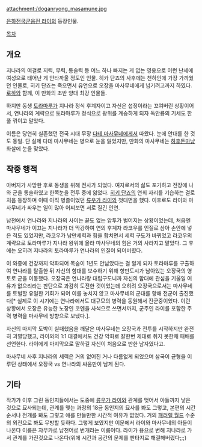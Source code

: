 attachment:/doganryong_masamune.jpg

[[은하전국군웅전 라이]]의 등장인물.

[[목차]]
== 개요 ==
지나라의 여걸로 지력, 무력, 통솔력 등 어느 하나 빠지는 게 없는 영웅으로 이런 난세에 여성으로 태어난 게 안타까울 정도인 인물. 히카 단죠의 사후에는 천하인에 가장 가까웠던 인물로, 히키 단죠는 죽으면서 유언으로 오장을 마사무네에게 넘기려고까지 하였다. [[로하]]와 함께, 이 만화의 초반 양대 최강 인물들. 

하지만 동생 [[토라마루]]가 지나라 정식 후계자이고 자신은 섭정이라는 꼬여버린 상황이어서, 연나라의 계략으로 토라마루가 정식으로 왕위를 계승하게 되자 독안룡의 기세도 한풀 꺾이고 말았다. 

이름은 당연히 실존했던 전국 시대 무장 [[다테 마사무네]]에게서 따왔다. 눈에 안대를 한 것도 동일. 단 실제 다테 마사무네는 병으로 눈을 잃었지만, 만화의 마사무네는 [[하후돈]]마냥 화살에 눈을 맞았다.

== 작중 행적 ==
아버지가 사망한 후로 동생을 위해 전사가 되었다. 여자로서의 삶도 포기하고 전장에 나와 군을 통솔하였고 한쪽눈을 전투 중에 잃었다. [[히키 단죠]]의 연회 자리를 기습하는 걸로 처음 등장하며 이때 아직 병졸이었던 [[류우가 라이]]와 첫대면을 했다. 이후로도 라이와 마사무네가 싸우는 일이 많아 어찌보면 서로 질긴 인연.

남천에서 연나라와 지나라의 사이는 끝도 없는 암투가 벌어지는 상황이었는데, 처음엔 마사무네가 이끄는 지나라가 더 막강하여 연의 후계자 라코우를 인질로 삼아 손안에 넣은 적도 있었지만, 라코우가 남만세력과 힘을 합치면서 세력 구도가 바뀌었고 라코우의 계략으로 토라마루가 지나라 왕위에 올라 마사무네의 힘은 거의 사라지고 말았다. 그 후에는 오히려 지나라의 토라마루가 연나라의 인질이 되어버렸다.

이 와중에 건강까지 악화되어 목숨이 1년도 안남았다는 걸 알게 되자 토라마루를 구출하여 연나라를 탈출한 뒤 자신의 함대를 보수하기 위해 항만도시가 남아있는 오장국의 영토로 군을 이동했다. 오장국은 연나라랑 대립구도니까 자신의 함대에 관심을 기울일 여유가 없으리라는 판단으로 과감히 도전한 것이었는데 오히려 오장국으로서는 마사무네를 토벌할 유일한 기회가 되어 이를 놓치지 않고 마사무네의 군대를 향해 전군이 출진했다[* 실제로 이 시기에는 연나라에서도 대규모의 병력을 동원해서 진군중이었다. 이런 상황에서 오장은 유능한 노장인 코엔을 사석으로 쓰면서까지, 군주인 라이를 포함한 주력 병력을 마사무네 방향으로 보냈다.].

자신의 마지막 도박이 실패했음을 깨달은 마사무네는 오장국과 전투를 시작하지만 완전히 괴멸당했고, 라이와의 1:1 대결에서도 건강 악화로 칼한번 제대로 쥐지 못한채 패배를 선언한다. 라이에게 마지막으로 말하길 자신이 처음으로 반한 남자였다고.

마사무네 사후 지나라의 세력은 거의 없어진 거나 다름없게 되었으며 삼국이 균형을 이루던 상태에서 오장국 vs 연나라의 싸움만이 남게 된다.

== 기타 ==
작가가 이후 그린 동인지들에서는 도중에 [[류우가 라이]]와 관계를 맺어서 아들까지 낳은 것으로 묘사되는데, 관계를 맺는 과정의 18금 동인지의 묘사를 봐도 그렇고, 본편의 시간 순서나 전개를 봐도 그렇고 애를 만들만한 시간적 여유가 없었다. 거의 [[패러렐 월드]] 수준의 외전으로 봐도 무방할 듯하다. 
그렇게 보였지만 이문에서 라이와 마사무네의 아들이 나온다 이름은 쟈무카로 남천어로 번개라는 이름이다.
라이가 용으로 변해 지나라로 가서 관계를 가진것으로 나온다(위에 시간과 공간의 문제를 판타지로 해결해버렸다;;;)
